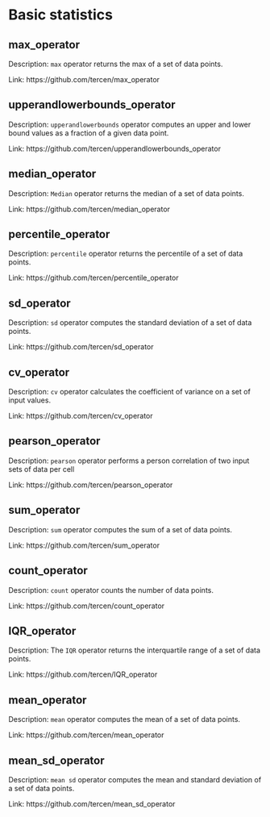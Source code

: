 # Basic statistics 
 
## max_operator  {-}

Description: `max` operator returns the max of a set of data points. 

Link: https://github.com/tercen/max_operator 
 
## upperandlowerbounds_operator  {-}

Description: `upperandlowerbounds` operator computes an upper and lower bound values as a fraction of a given data point. 

Link: https://github.com/tercen/upperandlowerbounds_operator 
 
## median_operator  {-}

Description: `Median` operator returns the median of a set of data points. 

Link: https://github.com/tercen/median_operator 
 
## percentile_operator  {-}

Description: `percentile` operator returns the percentile of a set of data points. 

Link: https://github.com/tercen/percentile_operator 
 
## sd_operator  {-}

Description: `sd` operator computes the standard deviation of a set of data points. 

Link: https://github.com/tercen/sd_operator 
 
## cv_operator  {-}

Description: `cv` operator calculates the coefficient of variance on a set of input values. 

Link: https://github.com/tercen/cv_operator 
 
## pearson_operator  {-}

Description: `pearson` operator performs a person correlation of two input sets of data per cell 

Link: https://github.com/tercen/pearson_operator 
 
## sum_operator  {-}

Description: `sum` operator computes the sum of a set of data points. 

Link: https://github.com/tercen/sum_operator 
 
## count_operator  {-}

Description: `count` operator counts the number of data points. 

Link: https://github.com/tercen/count_operator 
 
## IQR_operator  {-}

Description: The `IQR` operator returns the interquartile range of a set of data points. 

Link: https://github.com/tercen/IQR_operator 
 
## mean_operator  {-}

Description: `mean` operator computes the mean of a set of data points. 

Link: https://github.com/tercen/mean_operator 
 
## mean_sd_operator  {-}

Description: `mean sd` operator computes the mean and standard deviation of a set of data points. 

Link: https://github.com/tercen/mean_sd_operator 

